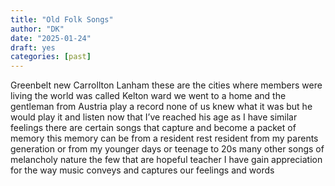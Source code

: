 ```yaml
---
title: "Old Folk Songs"
author: "DK"
date: "2025-01-24"
draft: yes
categories: [past]
---
```


Greenbelt new Carrollton Lanham these are the cities where members were living the world was called Kelton ward we went to a home and the gentleman from Austria play a record none of us knew what it was but he would play it and listen now that I've reached his age as I have similar feelings there are certain songs that capture and become a packet of memory this memory can be from a resident rest resident from my parents generation or from my younger days or teenage to 20s many other songs of melancholy nature the few that are hopeful teacher I have gain appreciation for the way music conveys and captures our feelings and words

